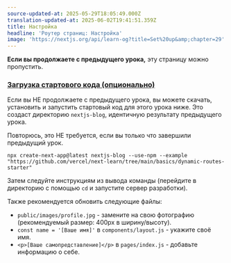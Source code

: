 ```yaml
---
source-updated-at: 2025-05-29T18:05:49.000Z
translation-updated-at: 2025-06-02T19:41:51.359Z
title: Настройка
headline: 'Роутер страниц: Настройка'
image: 'https://nextjs.org/api/learn-og?title=Set%20up&amp;chapter=29'
---
```


**Если вы продолжаете с предыдущего урока,** эту страницу можно пропустить.

### [Загрузка стартового кода (опционально)](#download-starter-code-optional)

Если вы НЕ продолжаете с предыдущего урока, вы можете скачать, установить и запустить стартовый код для этого урока ниже. Это создаст директорию `nextjs-blog`, идентичную результату предыдущего урока.

Повторюсь, это НЕ требуется, если вы только что завершили предыдущий урок.

```
npx create-next-app@latest nextjs-blog --use-npm --example "https://github.com/vercel/next-learn/tree/main/basics/dynamic-routes-starter"
```

Затем следуйте инструкциям из вывода команды (перейдите в директорию с помощью `cd` и запустите сервер разработки).

Также рекомендуется обновить следующие файлы:

*   `public/images/profile.jpg` - замените на свою фотографию (рекомендуемый размер: 400px в ширину/высоту).
*   `const name = '[Ваше имя]'` в `components/layout.js` - укажите своё имя.
*   `<p>[Ваше самопредставление]</p>` в `pages/index.js` - добавьте информацию о себе.